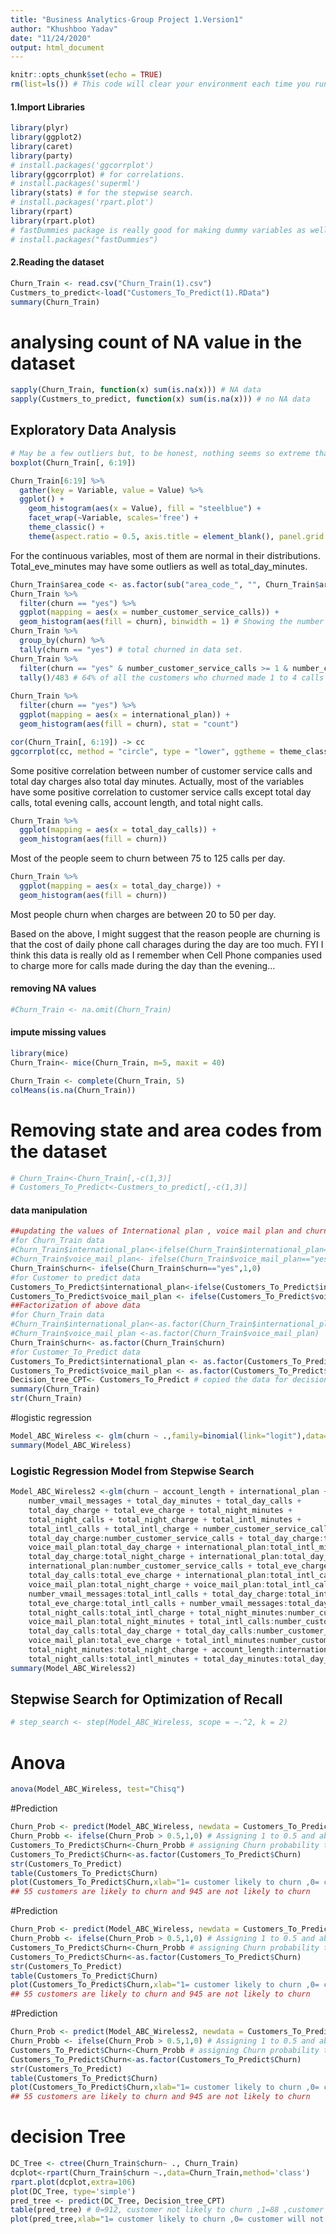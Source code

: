 ```yaml
---
title: "Business Analytics-Group Project 1.Version1"
author: "Khushboo Yadav"
date: "11/24/2020"
output: html_document
---
```


```r
knitr::opts_chunk$set(echo = TRUE)
rm(list=ls()) # This code will clear your environment each time you run all. 
```

#### 1.Import Libraries 
```r
library(plyr)
library(ggplot2)
library(caret)
library(party)
# install.packages('ggcorrplot')
library(ggcorrplot) # for correlations.
# install.packages('superml')
library(stats) # for the stepwise search.
# install.packages('rpart.plot')
library(rpart)
library(rpart.plot)
# fastDummies package is really good for making dummy variables as well.
# install.packages("fastDummies")
```

#### 2.Reading the dataset  
```r
Churn_Train <- read.csv("Churn_Train(1).csv")
Custmers_to_predict<-load("Customers_To_Predict(1).RData")
summary(Churn_Train)
```
# analysing count of NA value in the dataset
```r
sapply(Churn_Train, function(x) sum(is.na(x))) # NA data
sapply(Custmers_to_predict, function(x) sum(is.na(x))) # no NA data
```

## Exploratory Data Analysis

```r
# May be a few outliers but, to be honest, nothing seems so extreme that I think it is worth changing. Most of the variables seem fairly normally distributed and no significant extremes that I can tell.
boxplot(Churn_Train[, 6:19])
```


```r
Churn_Train[6:19] %>% 
  gather(key = Variable, value = Value) %>% 
  ggplot() +
    geom_histogram(aes(x = Value), fill = "steelblue") +
    facet_wrap(~Variable, scales='free') +
    theme_classic() +
    theme(aspect.ratio = 0.5, axis.title = element_blank(), panel.grid = element_blank())
```

For the continuous variables, most of them are normal in their distributions. Total_eve_minutes may have some outliers as well as total_day_minutes. 

```r
Churn_Train$area_code <- as.factor(sub("area_code_", "", Churn_Train$area_code)) # removed the "area_code_" part of the string in "area_code" variable.
Churn_Train %>% 
  filter(churn == "yes") %>%
  ggplot(mapping = aes(x = number_customer_service_calls)) +
  geom_histogram(aes(fill = churn), binwidth = 1) # Showing the number of customer service calls per churned customer.
Churn_Train %>% 
  group_by(churn) %>% 
  tally(churn == "yes") # total churned in data set.
Churn_Train %>% 
  filter(churn == "yes" & number_customer_service_calls >= 1 & number_customer_service_calls <= 4) %>% 
  tally()/483 # 64% of all the customers who churned made 1 to 4 calls to customer service.
 
Churn_Train %>% 
  filter(churn == "yes") %>%
  ggplot(mapping = aes(x = international_plan)) +
  geom_histogram(aes(fill = churn), stat = "count")
```

```r
cor(Churn_Train[, 6:19]) -> cc
ggcorrplot(cc, method = "circle", type = "lower", ggtheme = theme_classic) # correlation between variables but won't see it until NA's are imputed.
```

Some positive correlation between number of customer service calls and total day charges also total day minutes. Actually, most of the variables have some positive correlation to customer service calls except total day calls, total evening calls, account length, and total night calls. 

```r
Churn_Train %>% 
  ggplot(mapping = aes(x = total_day_calls)) +
  geom_histogram(aes(fill = churn))
```

Most of the people seem to churn between 75 to 125 calls per day.

```r
Churn_Train %>% 
  ggplot(mapping = aes(x = total_day_charge)) +
  geom_histogram(aes(fill = churn))
```

Most people churn when charges are between 20 to 50 per day.

Based on the above, I might suggest that the reason people are churning is that the cost of daily phone call charages during the day are too much. FYI I think this data is really old as I remember when Cell Phone companies used to charge more for calls made during the day than the evening... 

#### removing NA values
```r
#Churn_Train <- na.omit(Churn_Train)
```

#### impute missing values
```r
library(mice)
Churn_Train<- mice(Churn_Train, m=5, maxit = 40)

Churn_Train <- complete(Churn_Train, 5)
colMeans(is.na(Churn_Train))
```

# Removing state and area codes from the dataset
```r
# Churn_Train<-Churn_Train[,-c(1,3)] 
# Customers_To_Predict<-Custmers_to_predict[,-c(1,3)]
```
#### data manipulation
```r
##updating the values of International plan , voice mail plan and churn to 1 or 0
#for Churn_Train data
#Churn_Train$international_plan<-ifelse(Churn_Train$international_plan=="yes",1,0)
#Churn_Train$voice_mail_plan<- ifelse(Churn_Train$voice_mail_plan=="yes",1,0)
Churn_Train$churn<- ifelse(Churn_Train$churn=="yes",1,0)
#for Customer to predict data
Customers_To_Predict$international_plan<-ifelse(Customers_To_Predict$international_plan=="yes",1,0)
Customers_To_Predict$voice_mail_plan <- ifelse(Customers_To_Predict$voice_mail_plan=="yes",1,0)
##Factorization of above data
#for Churn_Train data
#Churn_Train$international_plan<-as.factor(Churn_Train$international_plan)
#Churn_Train$voice_mail_plan <-as.factor(Churn_Train$voice_mail_plan)
Churn_Train$churn<- as.factor(Churn_Train$churn)
#for Customer_To_Predict data
Customers_To_Predict$international_plan <- as.factor(Customers_To_Predict$international_plan)
Customers_To_Predict$voice_mail_plan <- as.factor(Customers_To_Predict$voice_mail_plan)
Decision_tree_CPT<- Customers_To_Predict # copied the data for decision tree
summary(Churn_Train)
str(Churn_Train)
```



#logistic regression
```r
Model_ABC_Wireless <- glm(churn ~ .,family=binomial(link="logit"),data=Churn_Train)
summary(Model_ABC_Wireless)
```

### Logistic Regression Model from Stepwise Search
```r
Model_ABC_Wireless2 <-glm(churn ~ account_length + international_plan + voice_mail_plan + 
    number_vmail_messages + total_day_minutes + total_day_calls + 
    total_day_charge + total_eve_charge + total_night_minutes + 
    total_night_calls + total_night_charge + total_intl_minutes + 
    total_intl_calls + total_intl_charge + number_customer_service_calls + 
    total_day_charge:number_customer_service_calls + total_day_charge:total_eve_charge + 
    voice_mail_plan:total_day_charge + international_plan:total_intl_minutes + 
    total_day_charge:total_night_charge + international_plan:total_day_charge + 
    international_plan:number_customer_service_calls + total_eve_charge:number_customer_service_calls + 
    total_day_calls:total_eve_charge + international_plan:total_intl_calls + 
    voice_mail_plan:total_night_charge + voice_mail_plan:total_intl_calls + 
    number_vmail_messages:total_intl_calls + total_day_charge:total_intl_calls + 
    total_eve_charge:total_intl_calls + number_vmail_messages:total_day_calls + 
    total_night_calls:total_intl_charge + total_night_minutes:number_customer_service_calls + 
    voice_mail_plan:total_night_minutes + total_intl_calls:number_customer_service_calls + 
    total_day_calls:total_day_charge + total_day_calls:number_customer_service_calls + 
    voice_mail_plan:total_eve_charge + total_intl_minutes:number_customer_service_calls + 
    total_night_minutes:total_night_charge + account_length:international_plan + 
    total_night_calls:total_intl_minutes + total_day_minutes:total_day_charge, family = "binomial", data = Churn_Train)
summary(Model_ABC_Wireless2)
```

## Stepwise Search for Optimization of Recall
```r
# step_search <- step(Model_ABC_Wireless, scope = ~.^2, k = 2)
```

# Anova
```r
anova(Model_ABC_Wireless, test="Chisq")
```


#Prediction
```r
Churn_Prob <- predict(Model_ABC_Wireless, newdata = Customers_To_Predict, type = 'response')
Churn_Probb <- ifelse(Churn_Prob > 0.5,1,0) # Assigning 1 to 0.5 and above  and 0 to 0.5 below
Customers_To_Predict$Churn<-Churn_Probb # assigning Churn probability to new Column Churn
Customers_To_Predict$Churn<-as.factor(Customers_To_Predict$Churn)
str(Customers_To_Predict)
table(Customers_To_Predict$Churn)
plot(Customers_To_Predict$Churn,xlab="1= customer likely to churn ,0= customer will not churn" , ylab="Customers",main="Prediction of customers who are likely to churn",col="sky blue")
## 55 customers are likely to churn and 945 are not likely to churn
```
#Prediction
```r
Churn_Prob <- predict(Model_ABC_Wireless, newdata = Customers_To_Predict, type = 'response')
Churn_Probb <- ifelse(Churn_Prob > 0.5,1,0) # Assigning 1 to 0.5 and above  and 0 to 0.5 below
Customers_To_Predict$Churn<-Churn_Probb # assigning Churn probability to new Column Churn
Customers_To_Predict$Churn<-as.factor(Customers_To_Predict$Churn)
str(Customers_To_Predict)
table(Customers_To_Predict$Churn)
plot(Customers_To_Predict$Churn,xlab="1= customer likely to churn ,0= customer will not churn" , ylab="Customers",main="Prediction of customers who are likely to churn",col="sky blue")
## 55 customers are likely to churn and 945 are not likely to churn
```

#Prediction
```r
Churn_Prob <- predict(Model_ABC_Wireless2, newdata = Customers_To_Predict, type = 'response')
Churn_Probb <- ifelse(Churn_Prob > 0.5,1,0) # Assigning 1 to 0.5 and above  and 0 to 0.5 below
Customers_To_Predict$Churn<-Churn_Probb # assigning Churn probability to new Column Churn
Customers_To_Predict$Churn<-as.factor(Customers_To_Predict$Churn)
str(Customers_To_Predict)
table(Customers_To_Predict$Churn)
plot(Customers_To_Predict$Churn,xlab="1= customer likely to churn ,0= customer will not churn" , ylab="Customers",main="Prediction of customers who are likely to churn",col="sky blue")
## 55 customers are likely to churn and 945 are not likely to churn
```

# decision Tree
```r
DC_Tree <- ctree(Churn_Train$churn~ ., Churn_Train)
dcplot<-rpart(Churn_Train$churn ~.,data=Churn_Train,method='class')
rpart.plot(dcplot,extra=106)
plot(DC_Tree, type='simple')
pred_tree <- predict(DC_Tree, Decision_tree_CPT)
table(pred_tree) # 0=912, customer not likely to churn ,1=88 ,customer likely to churn 
plot(pred_tree,xlab="1= customer likely to churn ,0= customer will not churn" , ylab="Customers",main="Prediction of customers who are likely to churn",col="orange")
```

```r
```